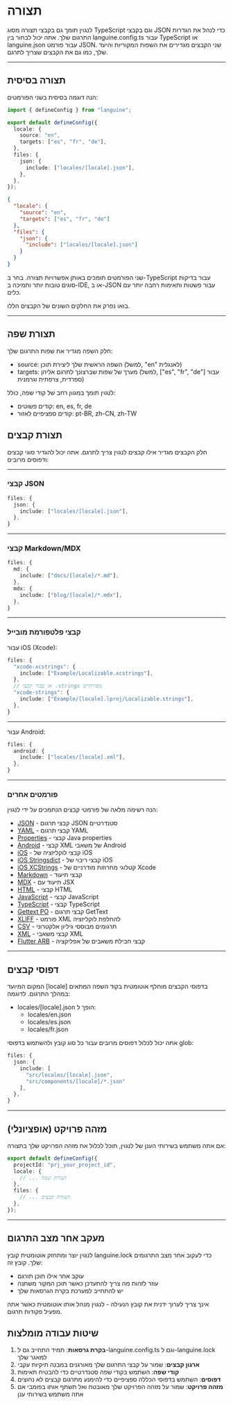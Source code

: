 # תצורה

לנגוין תומך גם בקבצי תצורה מסוג TypeScript וגם בקבצי JSON כדי לנהל את הגדרות התרגום שלך. אתה יכול לבחור בין languine.config.ts עבור TypeScript או languine.json עבור פורמט JSON. שני הקבצים מגדירים את השפות המקוריות והיעד שלך, כמו גם את הקבצים שצריך לתרגם.

---

## תצורה בסיסית

הנה דוגמה בסיסית בשני הפורמטים:

```typescript title="languine.config.ts"
import { defineConfig } from "languine";

export default defineConfig({
  locale: {
    source: "en",
    targets: ["es", "fr", "de"],
  },
  files: {
    json: {
      include: ["locales/[locale].json"],
    },
  },
});
```

```json title="languine.json"
{
  "locale": {
    "source": "en",
    "targets": ["es", "fr", "de"]
  },
  "files": {
    "json": {
      "include": ["locales/[locale].json"]
    }
  }
}
```

שני הפורמטים תומכים באותן אפשרויות תצורה. בחר ב-TypeScript עבור בדיקות סוגים טובות יותר ותמיכה ב-IDE, או ב-JSON עבור פשטות ותאימות רחבה יותר עם כלים.

בואו נפרק את החלקים השונים של הקבצים הללו.

---

## תצורת שפה

חלק השפה מגדיר את שפות התרגום שלך:

- source: השפה הראשית שלך ליצירת תוכן (למשל, "en" לאנגלית)
- targets: מערך של שפות שברצונך לתרגם אליהן (למשל, ["es", "fr", "de"] עבור ספרדית, צרפתית וגרמנית)

לנגוין תומך במגוון רחב של קודי שפה, כולל:
- קודים פשוטים: en, es, fr, de
- קודים ספציפיים לאזור: pt-BR, zh-CN, zh-TW

## תצורת קבצים

חלק הקבצים מגדיר אילו קבצים לנגוין צריך לתרגם. אתה יכול להגדיר סוגי קבצים ודפוסים מרובים:

---

### קבצי JSON
```typescript
files: {
  json: {
    include: ["locales/[locale].json"],
  },
}
```

---

### קבצי Markdown/MDX
```typescript
files: {
  md: {
    include: ["docs/[locale]/*.md"],
  },
  mdx: {
    include: ["blog/[locale]/*.mdx"],
  },
}
```

---

### קבצי פלטפורמת מובייל

עבור iOS (Xcode):
```typescript
files: {
  "xcode-xcstrings": {
    include: ["Example/Localizable.xcstrings"],
  },
  // או עבור קבצי .strings מסורתיים
  "xcode-strings": {
    include: ["Example/[locale].lproj/Localizable.strings"],
  },
}
```

---

עבור Android:
```typescript
files: {
  android: {
    include: ["locales/[locale].xml"],
  },
}
```

---

### פורמטים אחרים

הנה רשימה מלאה של פורמטי קבצים הנתמכים על ידי לנגוין:

- [JSON](/docs/json) - קבצי תרגום JSON סטנדרטיים
- [YAML](/docs/yaml) - קבצי תרגום YAML
- [Properties](/docs/properties) - קבצי Java properties
- [Android](/docs/android) - קבצי XML של משאבי Android
- [iOS](/docs/ios) - קבצי לוקליזציה של iOS
- [iOS Stringsdict](/docs/xcode-stringsdict) - קבצי ריבוי של iOS
- [iOS XCStrings](/docs/xcode-xcstrings) - קטלוגי מחרוזות מודרניים של Xcode
- [Markdown](/docs/md) - קבצי תיעוד
- [MDX](/docs/mdx) - תיעוד עם JSX
- [HTML](/docs/html) - קבצי HTML
- [JavaScript](/docs/js) - קבצי JavaScript
- [TypeScript](/docs/ts) - קבצי TypeScript
- [Gettext PO](/docs/po) - קבצי תרגום GetText
- [XLIFF](/docs/xliff) - פורמט XML להחלפת לוקליזציה
- [CSV](/docs/csv) - תרגומים מבוססי גיליון אלקטרוני
- [XML](/docs/xml) - קבצי משאבי XML
- [Flutter ARB](/docs/arb) - קבצי חבילת משאבים של אפליקציה

---

## דפוסי קבצים

המקום המיועד [locale] בדפוסי הקבצים מוחלף אוטומטית בקוד השפה המתאים במהלך התרגום. לדוגמה:

- locales/[locale].json הופך ל:
  - locales/en.json
  - locales/es.json
  - locales/fr.json

אתה יכול לכלול דפוסים מרובים עבור כל סוג קובץ ולהשתמש בדפוסי glob:
```typescript
files: {
  json: {
    include: [
      "src/locales/[locale].json",
      "src/components/[locale]/*.json"
    ],
  },
}
```

---

## מזהה פרויקט (אופציונלי)

אם אתה משתמש בשירותי הענן של לנגוין, תוכל לכלול את מזהה הפרויקט שלך בתצורה:

```typescript
export default defineConfig({
  projectId: "prj_your_project_id",
  locale: {
    // ... תצורת שפה
  },
  files: {
    // ... תצורת קבצים
  },
});
```

---

## מעקב אחר מצב התרגום

לנגוין יוצר ומתחזק אוטומטית קובץ languine.lock כדי לעקוב אחר מצב התרגומים שלך. קובץ זה:

- עוקב אחר אילו תוכן תורגם
- עוזר לזהות מה צריך להתעדכן כאשר תוכן המקור משתנה
- יש להתחייב למערכת בקרת הגרסאות שלך

אינך צריך לערוך ידנית את קובץ הנעילה - לנגוין מנהל אותו אוטומטית כאשר אתה מפעיל פקודות תרגום.

## שיטות עבודה מומלצות

1. **בקרת גרסאות**: תמיד התחייב גם ל-languine.config.ts וגם ל-languine.lock למאגר שלך
2. **ארגון קבצים**: שמור על קבצי התרגום שלך מאורגנים במבנה תיקיות עקבי
3. **קודי שפה**: השתמש בקודי שפה סטנדרטיים כדי להבטיח תאימות
4. **דפוסים**: השתמש בדפוסי הכללה ספציפיים כדי להימנע מתרגום קבצים לא נחוצים
5. **מזהה פרויקט**: שמור על מזהה הפרויקט שלך מאובטח ואל תשתף אותו בפומבי אם אתה משתמש בשירותי ענן
